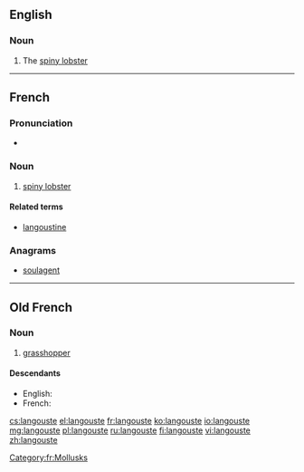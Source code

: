 ==English==

===Noun===
{{en-noun}}

# The [[spiny lobster]]

----

==French==

===Pronunciation===
* {{audio|Fr-langouste.ogg|Audio}}

===Noun===
{{fr-noun|f}}

# [[spiny lobster]]

====Related terms====
* [[langoustine]]

===Anagrams===
* [[soulagent#French|soulagent]]

[[Category:fr:Mollusks]]

----

==Old French==

===Noun===
{{fro-noun|f}}

# [[grasshopper]]

====Descendants====
* English: {{l|en|locust}} {{qualifier|borrowed}}
* French: {{l|fr|langouste}}

[[cs:langouste]]
[[el:langouste]]
[[fr:langouste]]
[[ko:langouste]]
[[io:langouste]]
[[mg:langouste]]
[[pl:langouste]]
[[ru:langouste]]
[[fi:langouste]]
[[vi:langouste]]
[[zh:langouste]]